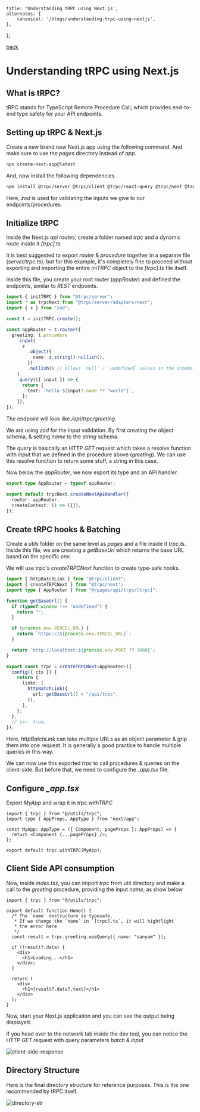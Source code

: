 
    title: 'Understanding tRPC using Next.js',
    alternates: {
        canonical: '/blogs/understanding-trpc-using-nextjs',
    },
};

<MaxWidthWrapper>

[back](/blogs)

# Understanding tRPC using Next.js

## What is tRPC?
tRPC stands for TypeScript Remote Procedure Call, which provides end-to-end type safety for your API endpoints.

## Setting up tRPC & Next.js
Create a new brand new Next.js app using the following command. And make sure to use the  *pages* directory instead of *app*.

```bash
npx create-next-app@latest
```

And, now install the following dependencies

```bash
npm install @trpc/server @trpc/client @trpc/react-query @trpc/next @tanstack/react-query zod
```

Here, *zod* is used for validating the inputs we give to our endpoints/procedures.

## Initialize tRPC
Inside the Next.js *api* routes, create a folder named *trpc* and a dynamic route inside it *[trpc].ts*

It is best suggested to export *router* & *procedure* together in a separate file (*server/trpc.ts*), but for this example, it's completely fine to proceed without exporting and importing the entire *iniTRPC* object to the *[trpc].ts* file itself.

Inside this file, you create your root router (*appRouter*) and defined the endpoints, similar to *REST* endpoints.

```ts
import { initTRPC } from "@trpc/server";
import * as trpcNext from "@trpc/server/adapters/next";
import { z } from "zod";

const t = initTRPC.create();

const appRouter = t.router({
  greeting: t.procedure
    .input(
      z
        .object({
          name: z.string().nullish(),
        })
        .nullish() // allows `null` / `undefined` values in the schema
    )
    .query(({ input }) => {
      return {
        text: `hello ${input?.name ?? "world"}`,
      };
    }),
});
```
The endpoint will look like */api/trpc/greeting*.

We are using *zod* for the input validation. By first creating the object schema, & setting *name* to the *string* schema.

The *query* is basically an HTTP *GET* request which takes a resolve function with *input* that we defined in the procedure above (*greeting*). We can use this resolve function to return some stuff, a string in this case.

Now below the *appRouter*, we now export its type and an API handler.

```ts
export type AppRouter = typeof appRouter;

export default trpcNext.createNextApiHandler({
  router: appRouter,
  createContext: () => ({}),
});
```

## Create tRPC hooks & Batching
Create a *utils* folder on the same level as *pages* and a file inside it *trpc.ts*. Inside this file, we are creating a *getBaseUrl* which returns the base URL based on the specific *env*.

We will use trpc's *createTRPCNext* function to create type-safe hooks.

```ts
import { httpBatchLink } from "@trpc/client";
import { createTRPCNext } from "@trpc/next";
import type { AppRouter } from "@/pages/api/trpc/[trpc]";

function getBaseUrl() {
  if (typeof window !== "undefined") {
    return "";
  }

  if (process.env.VERCEL_URL) {
    return `https://${process.env.VERCEL_URL}`;
  }

  return `http://localhost:${process.env.PORT ?? 3000}`;
}

export const trpc = createTRPCNext<AppRouter>({
  config({ ctx }) {
    return {
      links: [
        httpBatchLink({
          url: getBaseUrl() + "/api/trpc",
        }),
      ],
    };
  },
  // ssr: true,
});
```

Here, *httpBatchLink* can take multiple URLs as an object parameter & grip them into one request. It is generally a good practice to handle multiple queries in this way.

We can now use this exported *trpc* to call procedures & queries on the client-side. But before that, we need to configure the *_app.tsx* file.

## Configure *_app.tsx*
Export *MyApp* and wrap it in *trpc.withTRPC*

```tsx
import { trpc } from "@/utils/trpc";
import type { AppProps, AppType } from "next/app";

const MyApp: AppType = ({ Component, pageProps }: AppProps) => {
  return <Component {...pageProps} />;
};

export default trpc.withTRPC(MyApp);
```

## Client Side API consumption
Now, inside *index.tsx*, you can import *trpc* from util directory and make a call to the *greeting* procedure, providing the input *name*, as show below

```tsx
import { trpc } from "@/utils/trpc";

export default function Home() {
  /* The `name` destructure is typesafe.
   * If we change the `name` in `[trpc].ts`, it will hightlight
   * the error here
   */
  const result = trpc.greeting.useQuery({ name: "sanyam" });

  if (!result?.data) {
    <div>
      <h1>Loading...</h1>
    </div>;
  }

  return (
    <div>
      <h1>{result?.data?.text}</h1>
    </div>
  );
}
```

Now, start your Next.js application and you can see the output being displayed.

If you head over to the network tab inside the dev tool, you can notice the HTTP *GET* request with query parameters *batch* & *input*

<Image className="w-full select-none" draggable="false" src={ClientSideResponse} alt="client-side-response" />

## Directory Structure
Here is the final directory structure for reference purposes. This is the one recommended by tRPC itself.

<Image className="w-full select-none" draggable="false" src={DirectoryStr} alt="directory-str" />

</MaxWidthWrapper>